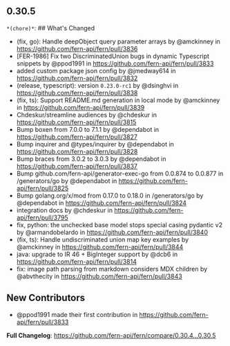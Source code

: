 ## 0.30.5
`*(chore)*`: ## What's Changed
* (fix, go): Handle deepObject query parameter arrays by @amckinney in https://github.com/fern-api/fern/pull/3836
* [FER-1986] Fix two DiscriminatedUnion bugs in dynamic Typescript snippets by @ppod1991 in https://github.com/fern-api/fern/pull/3833
* added custom package json config by @jmedway614 in https://github.com/fern-api/fern/pull/3832
* (release, typescript): version `0.23.0-rc1` by @dsinghvi in https://github.com/fern-api/fern/pull/3838
* (fix, ts): Support README.md generation in local mode by @amckinney in https://github.com/fern-api/fern/pull/3839
* Chdeskur/streamline audiences by @chdeskur in https://github.com/fern-api/fern/pull/3815
* Bump boxen from 7.0.0 to 7.1.1 by @dependabot in https://github.com/fern-api/fern/pull/3827
* Bump inquirer and @types/inquirer by @dependabot in https://github.com/fern-api/fern/pull/3828
* Bump braces from 3.0.2 to 3.0.3 by @dependabot in https://github.com/fern-api/fern/pull/3837
* Bump github.com/fern-api/generator-exec-go from 0.0.874 to 0.0.877 in /generators/go by @dependabot in https://github.com/fern-api/fern/pull/3825
* Bump golang.org/x/mod from 0.17.0 to 0.18.0 in /generators/go by @dependabot in https://github.com/fern-api/fern/pull/3824
* integration docs by @chdeskur in https://github.com/fern-api/fern/pull/3795
* fix, python: the unchecked base model stops special casing pydantic v2 by @armandobelardo in https://github.com/fern-api/fern/pull/3840
* (fix, ts): Handle undiscriminated union map key examples by @amckinney in https://github.com/fern-api/fern/pull/3844
* java: upgrade to IR 46 + BigInteger support by @dcb6 in https://github.com/fern-api/fern/pull/3814
* fix: image path parsing from markdown considers MDX children by @abvthecity in https://github.com/fern-api/fern/pull/3843

## New Contributors
* @ppod1991 made their first contribution in https://github.com/fern-api/fern/pull/3833

**Full Changelog**: https://github.com/fern-api/fern/compare/0.30.4...0.30.5

